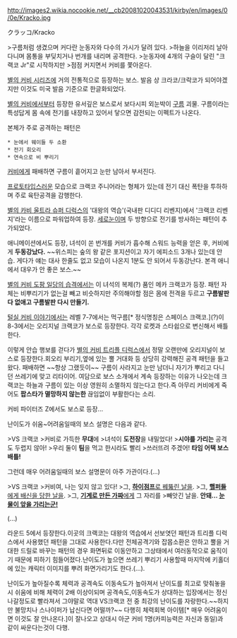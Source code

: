 http://images2.wikia.nocookie.net/__cb20081020043531/kirby/en/images/0/0e/Kracko.jpg

クラッコ/Kracko

>구름처럼 생겼으며 커다란 눈동자와 다수의 가시가 달려 있다.
>하늘을 이리저리 날아다니며 몸통을 부딪치거나 번개를 내리며 공격한다.
>눈동자에 4개의 구슬이 달린 "크랙코 Jr"로 시작하지만
>점점 커지면서 커비를 쫓아온다.

[[별의 커비 시리즈]]에 거의 전통적으로 등장하는 보스. 발음 상 크라코/크락코가 되어야겠지만 이것도 미국 발음 기준으로 한글화되었다.

[[별의 커비]]에서부터 등장한 유서깊은 보스로서 보다시피 외눈박이 [[구름]] 괴물. 구름이라는 특성답게 몸 속에 전기를 내장하고 있어서 닿으면 감전되는 이펙트가 나온다.

본체가 주로 공격하는 패턴은
 * 눈에서 웨이들 두 소환
 * 전기 회오리
 * 연속으로 비 뿌리기

[[커비]]에게 패배하면 구름이 흩어지고 눈만 남아서 부서진다.

[[프로토타입]]스러운 모습으로 크랙코 주니어라는 형체가 있는데 전기 대신 폭탄을 투하하며 주로 육탄공격을 감행한다.

[[별의 카비 울트라 슈퍼 디럭스]]의 '대왕의 역습'(국내판 디디디 리벤지)에서 '크랙코 리벤지'라는 이름으로 파워업하여 등장. [[세로눈]]이며 두 방향으로 전기를 방사하는 패턴이 추가되었다.

애니메이션에서도 등장, 녀석이 쏜 번개를 커비가 흡수해 스워드 능력을 얻은 후, 커비에게 '''두동강났다.''' ~~위스피는 숲의 왕 같은 포지션이고 자기 에피소드 3개나 있는데 안습. 게다가 얘는 대사 한줄도 없고 모습이 나온지 1분도 안 되어서 두동강난다. 본격 애니에서 대우가 안 좋은 보스.~~

[[별의 커비 도팡 일당의 습격]]에서는 이 녀석의 복제(?) 품인 메카 크랙코가 등장. 패턴 자체는 비뿌리기가 없는걸 빼고 비슷하지만 주의해야할 점은 몸에 전격을 두르고 '''구름발판 다 없애고 구름발판 다시 만들기.'''

[[털실 커비 이야기]]에서는 레벨 7-7에서는 먹구름[* 정식명칭은 스페이스 크랙코.](?)이 8-3에서는 오리지널 크랙코가 보스로 등장한다. 각각 로켓과 스타쉽으로 변신해서 배틀한다.

이렇게 안습 행보를 걷다가 [[별의 커비 트리플 디럭스]]에서 정말 오랜만에 오리지널이 보스로 등장한다.회오리 부리기,옆에 있는 뿔 거대화 등 상당히 강력해진 공격 패턴을 들고왔다. 패배하면 ~~항상 그랬듯이~~ 구름이 사라지고 눈만 남더니 자기가 뿌리고 다니던 쓰레기에 맞고 리타이어.
여담으로 보스 소개에서 계속 등장하는 이유가 나오는데 크랙코는 하늘과 구름이 있는 이상 영원히 소멸하지 않는다고 한다.즉 아무리 커비에게 죽어도 '''팝스타가 멸망하지 않는한''' 끊임없이 부활한다는 소리.

커비 파이터즈 Z에서도 보스로 등장...

난이도가 쉬움~어려움일때의 보스 설명은 다음과 같다.

>VS 크랙코
>커비로 가득한 '''무대'''에
>녀석이 '''도전장'''을 내밀었다!
>'''시야를 가리는''' 공격도 두렵지 않아!
>우리 둘이 '''팀'''을 먹고 한시라도 빨리
>쓰러뜨려 주겠어! '''타임 어택 보스 배틀!'''



그런데 매우 어려움일때의 보스 설명문이 아주 가관이다.(...)

>VS 크랙코
>커비여, 나는 잊지 않고 있다!
>그, [[별의 커비 꿈의 샘 이야기|'''하이점프'''로 꿰뚫린 날]]을.
>그, [[별의 커비 슈퍼 디럭스|'''핼퍼들'''에게 배신을 당한 날]]을.
>그, [[별의 커비 도팡 일당의 습격|'''기계로 만든 가짜''']]에게 그 자리를 
>빼앗긴 날을. '''안돼… [[안습|눈물이 앞을 가리는군!]]'''

(...)

라운드 5에서 등장한다.이곳의 크랙코는 대왕의 역습에서 선보엿던 패턴과 트리플 디럭스에서 사용했던 패턴을 그대로 사용한다.다만 전체공격기와 잡몹소환은 안하고 뿔을 거대한 드릴로 바꾸는 패턴의 경우 화면뒤로 이동안하고  그상태에서 여러동작으로 움직이기 때문에 피하기 힘들어졌다.난이도가 높으면 쓰레기 뿌리기 사용할때 마지막에 키홀더에 있는 캐릭터 이미지를 뿌려 화면가리기도 한다.(...).

난이도가 높아질수록 체력과 공격속도 이동속도가 높아져서 난이도를 최고로 맞춰놓을시 쉬움에 비해 체력이 2배 이상이되며 공격속도,이동속도가 상대하는 입장에서는 정신 나갈정도로 빨라져서 그야말로 역대 VS크랙코 전 중 최강의 난이도를 자랑한다.~~하지만 불망치나 스나이퍼가 납신다면 어떨까?~~ 다행히 체력회복 아이템[* 매우 어려움이면 이것도 잘 안나온다.]이 잘나오고 상대시 아군 커비 1명(카피능력은 자신과 동일)과 같이 싸운다는것이 다행.
